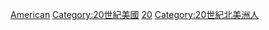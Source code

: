 {{CatPair|19世紀美國人|21世紀美國人}}
{{container category}}

[[Category:20世纪各国人物|American]]
[[Category:20世紀美國|Category:20世紀美國]]
[[Category:各世紀美國人|20]]
[[Category:20世紀北美洲人|Category:20世紀北美洲人]]